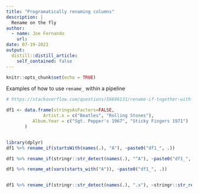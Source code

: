 ```yaml
---
title: "Programatically renaming columns"
description: |
  Rename on the fly
author:
  - name: Joe Fernando
    url: 
date: 07-19-2021
output:
  distill::distill_article:
    self_contained: false
---
```



```r
knitr::opts_chunk$set(echo = TRUE)
```


Examples of how to use `rename_` within a pipeline

```r

# https://stackoverflow.com/questions/56696131/rename-if-together-with-starts-with-to-prefix-certain-columns

df1 <- data.frame(stringsAsFactors=FALSE,
              Artist.x = c("Beatles", "Rolling Stones"),
          Album.Year = c("Sgt. Pepper's 1967", "Sticky Fingers 1971")
       )


library(dplyr)
df1 %>% rename_if(startsWith(names(.), "A"), ~paste0("df1_", .))

df1 %>% rename_if(stringr::str_detect(names(.), "^A"), ~paste0("df1_", .))

df1 %>% rename_at(vars(starts_with("A")), ~paste0("df1_", .))


df1 %>% rename_if(stringr::str_detect(names(.), ".x"), ~stringr::str_remove_all(., ".x"))




```



